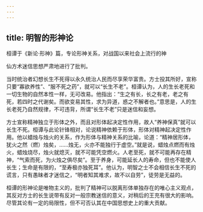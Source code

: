 ```yaml
---
---
---
```

title: 明智的形神论
---



桓谭于《新论·形神》篇，专论形神关系，对战国以来社会上流行的神

仙方术迷信思想严肃地进行了批判。

当时统治者幻想长生不死得以永久统治人民而尽享荣华富贵。方士投其所好，宣称只要“寡欲养性”、“服不死之药”，就可以“长生不老”。桓谭认为，人的生长老死和一切生物的自然本性一样，无可改易。他指出：“生之有长，长之有老，老之有死，若四时之代谢矣。而欲变易其性，求为异道，惑之不解者也。”意思是，人的生长老死乃自然规律，不可违背，所谓“长生不老”只是迷信和妄想。

方士宣称精神独立于形体之外，而且对形体起决定性作用，故人“养神保真”就可以长生不死。桓谭与此论针锋相对，论说精神依赖于形体，形体对精神起决定性作用。他以蜡烛与烛火的关系，作为形体与精神关系的比喻，论道：“精神居形体，犹火之然（燃）烛矣，……烛无，火亦不能独行于虚空。”就是说，蜡烛点燃而有烛火，蜡烛烧尽，烛火就熄灭，就不可能凭空燃火。人老至死，就不可能再存在精神，“气索而死，为火烛之俱尽矣”。至于养身，可能延长人的寿命，但也不能使人长生；生命是有限的，“至寿极亦独死耳”。他认为，明智之士不会相信长生不死的谎言，只有愚昧者才迷信之，“明者知其难求，故不以自劳”，徒劳是无益的。

桓谭的形神论是唯物主义的，批判了精神可以脱离形体单独存在的唯心主义观点，其反对方士的长生说带有反对一般宗教迷信的意义，对稍后的王充有很大的影响。尽管其论有一定的局限性，但不可否认其在中国思想史上的重大贡献。